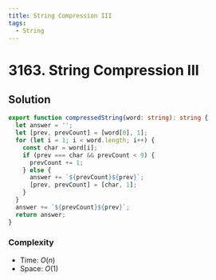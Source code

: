 ```yaml
---
title: String Compression III
tags:
  - String
---
```


# 3163. String Compression III

<Badges>
  <LevelBadge level="medium" />
  <TopicBadge name="String" slug="string" />
</Badges>

## Solution

```typescript filename="solution.ts" copy
export function compressedString(word: string): string {
  let answer = '';
  let [prev, prevCount] = [word[0], 1];
  for (let i = 1; i < word.length; i++) {
    const char = word[i];
    if (prev === char && prevCount < 9) {
      prevCount += 1;
    } else {
      answer += `${prevCount}${prev}`;
      [prev, prevCount] = [char, 1];
    }
  }
  answer += `${prevCount}${prev}`;
  return answer;
}
```

### Complexity

- Time: $O(n)$
- Space: $O(1)$

<ProblemLink
  codingSite="leetcode"
  href="https://leetcode.com/problems/string-compression-iii"
  title="String Compression III"
/>
